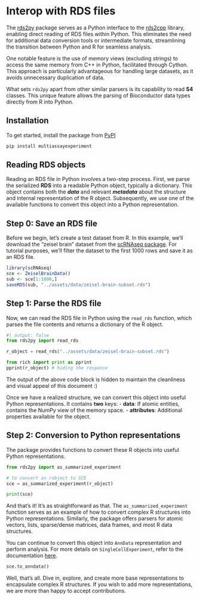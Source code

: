 # Interop with RDS files

The [rds2py](https://github.com/BiocPy/rds2py) package serves as a Python interface to the [rds2cpp](https://github.com/LTLA/rds2cpp) library, enabling direct reading of RDS files within Python. This eliminates the need for additional data conversion tools or intermediate formats, streamlining the transition between Python and R for seamless analysis.

One notable feature is the use of memory views (excluding strings) to access the same memory from C++ in Python, facilitated through Cython. This approach is particularly advantageous for handling large datasets, as it avoids unnecessary duplication of data.

What sets `rds2py` apart from other similar parsers is its capability to read **S4** classes. This unique feature allows the parsing of Bioconductor data types directly from R into Python.

## Installation

To get started, install the package from [PyPI](https://pypi.org/project/multiassayexperiment/)

```bash
pip install multiassayexperiment
```

## Reading RDS objects

Reading an RDS file in Python involves a two-step process. First, we parse the serialized **RDS** into a readable Python object, typically a dictionary. This object contains both the ***data*** and relevant ***metadata*** about the structure and internal representation of the R object. Subsequently, we use one of the available functions to convert this object into a Python representation.

## Step 0: Save an RDS file

Before we begin, let's create a test dataset from R. In this example, we'll download the "zeisel brain" dataset from the [scRNAseq package](https://bioconductor.org/packages/release/data/experiment/html/scRNAseq.html). For tutorial purposes, we'll filter the dataset to the first 1000 rows and save it as an RDS file.

```r
library(scRNAseq)
sce <- ZeiselBrainData()
sub <- sce[1:1000,]
saveRDS(sub, "../assets/data/zeisel-brain-subset.rds")
```

## Step 1: Parse the RDS file

Now, we can read the RDS file in Python using the `read_rds` function, which parses the file contents and returns a dictionary of the R object.

```python
#| output: false
from rds2py import read_rds

r_object = read_rds("../assets/data/zeisel-brain-subset.rds")

from rich import print as pprint
pprint(r_object) # hiding the response
```

:::{.callout-note}
The output of the above code block is hidden to maintain the cleanliness and visual appeal of this document :) 
:::

Once we have a realized structure, we can convert this object into useful Python representations. It contains **two** keys:
- **data**: If atomic entities, contains the NumPy view of the memory space.
- **attributes**: Additional properties available for the object.

## Step 2: Conversion to Python representations

The package provides functions to convert these R objects into useful Python representations.

```python
from rds2py import as_summarized_experiment

# to convert an robject to SCE
sce = as_summarized_experiment(r_object)

print(sce)
```


And that's it! It's as straightforward as that. The `as_summarized_experiment` function serves as an example of how to convert complex R structures into Python representations. Similarly, the package offers parsers for atomic vectors, lists, sparse/dense matrices, data frames, and most R data structures.

You can continue to convert this object into `AnnData` representation and perform analysis. For more details on `SingleCellExperiment`, refer to the documentation [here](./experiments/singlecell_expt.qmd).

```python
sce.to_anndata()
```

Well, that's all. Dive in, explore, and create more base representations to encapsulate complex R structures. If you wish to add more representations, we are more than happy to accept contributions.
